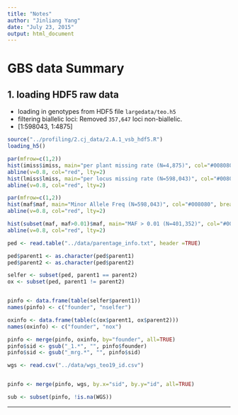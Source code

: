 ```yaml
---
title: "Notes"
author: "Jinliang Yang"
date: "July 23, 2015"
output: html_document
---
```


# GBS data Summary

## 1. loading HDF5 raw data
 - loading in genotypes from HDF5 file `largedata/teo.h5`
 - filtering biallelic loci: Removed `357,647` loci non-biallelic.
 - [1:598043, 1:4875]

```r
source("../profiling/2.cj_data/2.A.1_vsb_hdf5.R")
loading_h5()
```





```r

par(mfrow=c(1,2))
hist(imiss$imiss, main="per plant missing rate (N=4,875)", col="#008080", breaks=100, xlab="missing rate")
abline(v=0.8, col="red", lty=2)
hist(lmiss$lmiss, main="per locus missing rate (N=598,043)", col="#008080", breaks=100, xlab="missing rate")
abline(v=0.8, col="red", lty=2)

```

```r
par(mfrow=c(1,2))
hist(maf$maf, main="Minor Allele Freq (N=598,043)", col="#008080", breaks=100, xlab="MAF")
abline(v=0.8, col="red", lty=2)

hist(subset(maf, maf>0.01)$maf, main="MAF > 0.01 (N=401,352)", col="#008080", breaks=100, xlab="MAF")
abline(v=0.8, col="red", lty=2)
```

```r
ped <- read.table("../data/parentage_info.txt", header =TRUE)

ped$parent1 <- as.character(ped$parent1)
ped$parent2 <- as.character(ped$parent2)

selfer <- subset(ped, parent1 == parent2)
ox <- subset(ped, parent1 != parent2)


pinfo <- data.frame(table(selfer$parent1))
names(pinfo) <- c("founder", "nselfer")

oxinfo <- data.frame(table(c(ox$parent1, ox$parent2)))
names(oxinfo) <- c("founder", "nox")

pinfo <- merge(pinfo, oxinfo, by="founder", all=TRUE)
pinfo$sid <- gsub("_1.*", "", pinfo$founder)
pinfo$sid <- gsub("_mrg.*", "", pinfo$sid)

wgs <- read.csv("../data/wgs_teo19_id.csv")


pinfo <- merge(pinfo, wgs, by.x="sid", by.y="id", all=TRUE)

sub <- subset(pinfo, !is.na(WGS))


```


----------




